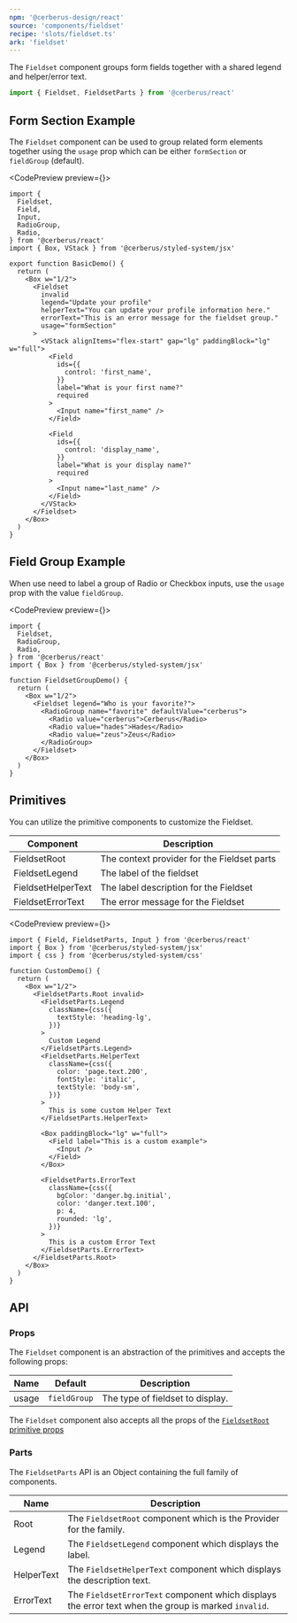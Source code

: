 ```yaml
---
npm: '@cerberus-design/react'
source: 'components/fieldset'
recipe: 'slots/fieldset.ts'
ark: 'fieldset'
---
```



The `Fieldset` component groups form fields together with a shared legend and helper/error text.

```ts
import { Fieldset, FieldsetParts } from '@cerberus/react'
```

## Form Section Example

The `Fieldset` component can be used to group related form elements together using the `usage` prop which can be either `formSection` or `fieldGroup` (default).

<CodePreview preview={<BasicDemo />}>
```tsx title="radio-group.tsx" {18}
import {
  Fieldset,
  Field,
  Input,
  RadioGroup,
  Radio,
} from '@cerberus/react'
import { Box, VStack } from '@cerberus/styled-system/jsx'

export function BasicDemo() {
  return (
    <Box w="1/2">
      <Fieldset
        invalid
        legend="Update your profile"
        helperText="You can update your profile information here."
        errorText="This is an error message for the fieldset group."
        usage="formSection"
      >
        <VStack alignItems="flex-start" gap="lg" paddingBlock="lg" w="full">
          <Field
            ids={{
              control: 'first_name',
            }}
            label="What is your first name?"
            required
          >
            <Input name="first_name" />
          </Field>

          <Field
            ids={{
              control: 'display_name',
            }}
            label="What is your display name?"
            required
          >
            <Input name="last_name" />
          </Field>
        </VStack>
      </Fieldset>
    </Box>
  )
}
```
</CodePreview>

## Field Group Example

When use need to label a group of Radio or Checkbox inputs, use the `usage` prop with the value `fieldGroup`.

<CodePreview preview={<FieldsetGroupDemo />}>
```tsx title="radio-group.tsx" {18}
import {
  Fieldset,
  RadioGroup,
  Radio,
} from '@cerberus/react'
import { Box } from '@cerberus/styled-system/jsx'

function FieldsetGroupDemo() {
  return (
    <Box w="1/2">
      <Fieldset legend="Who is your favorite?">
        <RadioGroup name="favorite" defaultValue="cerberus">
          <Radio value="cerberus">Cerberus</Radio>
          <Radio value="hades">Hades</Radio>
          <Radio value="zeus">Zeus</Radio>
        </RadioGroup>
      </Fieldset>
    </Box>
  )
}
```
</CodePreview>

## Primitives

You can utilize the primitive components to customize the Fieldset.

| Component | Description |
| --------- | ----------- |
| FieldsetRoot    | The context provider for the Fieldset parts |
| FieldsetLegend  | The label of the fieldset |
| FieldsetHelperText   | The label description for the Fieldset |
| FieldsetErrorText   | The error message for the Fieldset |

<CodePreview preview={<CustomDemo />}>
```tsx title="custom-radiogroup.tsx"
import { Field, FieldsetParts, Input } from '@cerberus/react'
import { Box } from '@cerberus/styled-system/jsx'
import { css } from '@cerberus/styled-system/css'

function CustomDemo() {
  return (
    <Box w="1/2">
      <FieldsetParts.Root invalid>
        <FieldsetParts.Legend
          className={css({
            textStyle: 'heading-lg',
          })}
        >
          Custom Legend
        </FieldsetParts.Legend>
        <FieldsetParts.HelperText
          className={css({
            color: 'page.text.200',
            fontStyle: 'italic',
            textStyle: 'body-sm',
          })}
        >
          This is some custom Helper Text
        </FieldsetParts.HelperText>

        <Box paddingBlock="lg" w="full">
          <Field label="This is a custom example">
            <Input />
          </Field>
        </Box>

        <FieldsetParts.ErrorText
          className={css({
            bgColor: 'danger.bg.initial',
            color: 'danger.text.100',
            p: 4,
            rounded: 'lg',
          })}
        >
          This is a custom Error Text
        </FieldsetParts.ErrorText>
      </FieldsetParts.Root>
    </Box>
  )
}
```
</CodePreview>

## API

### Props

The `Fieldset` component is an abstraction of the primitives and accepts the following props:

| Name     | Default | Description                                            |
| -------- | ------- | ------------------------------------------------------ |
| usage     |  `fieldGroup`   | The type of fieldset to display.              |


The `Fieldset` component also accepts all the props of the [`FieldsetRoot` primitive props](https://ark-ui.com/react/docs/components/fieldset#api-reference)

### Parts

The `FieldsetParts` API is an Object containing the full family of components.

<NoteAdmonition description="It is best to only use the FieldsetParts if you are building a custom solution. Importing Object based components will ship every property it includes into your bundle, regardless if you use it or not." />

| Name     | Description                            |
| -------- | -------------------------------------- |
| Root     | The `FieldsetRoot` component which is the Provider for the family. |
| Legend     | The `FieldsetLegend` component which displays the label. |
| HelperText     | The `FieldsetHelperText` component which displays the description text. |
| ErrorText     | The `FieldsetErrorText` component which displays the error text when the group is marked `invalid`. |
